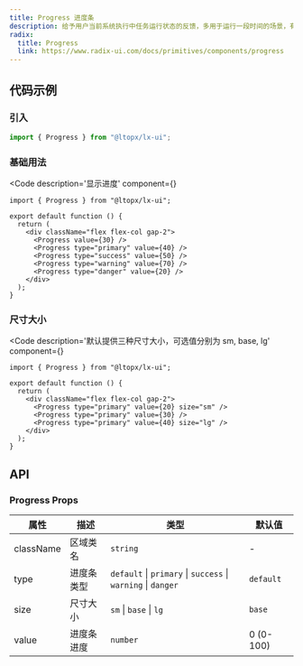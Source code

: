```yaml
---
title: Progress 进度条
description: 给予用户当前系统执行中任务运行状态的反馈，多用于运行一段时间的场景，有效减轻用户在等待中产生的焦虑感。
radix:
  title: Progress
  link: https://www.radix-ui.com/docs/primitives/components/progress
---
```



## 代码示例

### 引入

```js copy
import { Progress } from "@ltopx/lx-ui";
```

### 基础用法

<Code 
  description='显示进度' 
  component={<Basic />}
>
```tsx filename="Progress.tsx" copy
import { Progress } from "@ltopx/lx-ui";

export default function () {
  return (
    <div className="flex flex-col gap-2">
      <Progress value={30} />
      <Progress type="primary" value={40} />
      <Progress type="success" value={50} />
      <Progress type="warning" value={70} />
      <Progress type="danger" value={20} />
    </div>
  );
}
```
</Code>

### 尺寸大小

<Code 
  description='默认提供三种尺寸大小，可选值分别为 sm, base, lg' 
  component={<Size />}
>
```tsx filename="Progress.tsx" copy
import { Progress } from "@ltopx/lx-ui";

export default function () {
  return (
    <div className="flex flex-col gap-2">
      <Progress type="primary" value={20} size="sm" />
      <Progress type="primary" value={30} />
      <Progress type="primary" value={40} size="lg" />
    </div>
  );
}
```
</Code>

## API

### Progress Props

| 属性      | 描述       | 类型                                                         | 默认值    |
| --------- | ---------- | ------------------------------------------------------------ | --------- |
| className | 区域类名   | `string`                                                     | -         |
| type      | 进度条类型 | `default` \| `primary` \| `success` \| `warning` \| `danger` | `default` |
| size      | 尺寸大小   | `sm` \| `base` \| `lg`                                       | `base`    |
| value     | 进度条进度 | `number`                                                     | 0 (0-100) |
